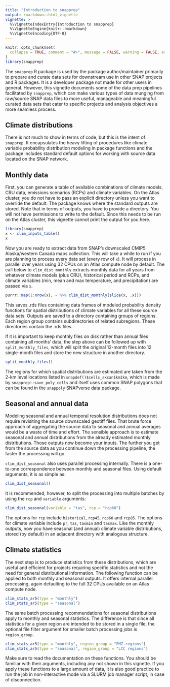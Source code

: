 ```yaml
---
title: "Introduction to snapprep"
output: rmarkdown::html_vignette
vignette: >
  %\VignetteIndexEntry{Introduction to snapprep}
  %\VignetteEngine{knitr::rmarkdown}
  %\VignetteEncoding{UTF-8}
---
```


```r
knitr::opts_chunk$set(
  collapse = TRUE, comment = "#>", message = FALSE, warning = FALSE, error = FALSE, tidy = TRUE
)
library(snapprep)
```

The `snapprep` R package is used by the package author/maintainer primarily to prepare and curate data sets for downstream use in other SNAP projects and R packages. It is a developer package not made for other users in general. However, this vignette documents some of the data prep pipelines facilitated by `snapprep`, which can make various types of data munging from raw/source SNAP data files to more useful, manageable and meaningful curated data sets that cater to specific projects and analysis objectives a more seamless process.

## Climate distributions

There is not much to show in terms of code, but this is the intent of `snapprep`. It encapsulates the heavy lifting of procedures like climate variable probability distribution modeling in package functions and the package includes standard default options for working with source data located on the SNAP network.

## Monthly data

First, you can generate a table of available combinations of climate models, CRU data, emissions scenarios (RCPs) and climate variables.
On the Atlas cluster, you do not have to pass an explicit directory unless you want to override the default.
The package knows where the standard outputs are stored.
Note that in terms of outputs, you have to provide a directory. You will not have permissions to write to the default.
Since this needs to be run on the Atlas cluster, this vignette cannot print the output for you here.

```r
library(snapprep)
x <- clim_inputs_table()
x
```

Now you are ready to extract data from SNAP's downscaled CMIP5 Alaska/western Canada maps collection.
This will take a while to run if you are planning to process every data set (every row of `x`).
It will process in parallel over years using 32 CPUs on an Atlas compute node by default.
The call below to `clim_dist_monthly` extracts monthly data for all years from whatever climate models (plus CRU), 
historical period and RCPs, and climate variables (min, mean and max temperature, and precipitation)
are passed via `x`.

```r
purrr::map(1:nrow(x), ~ %>% clim_dist_monthly(slice(x, .x)))
```

This saves .rds files containing data frames of modeled probability density functions for spatial distributions 
of climate variables for all these source data sets.
Outputs are saved to a directory containing groups of regions. Each region group contains subdirectories of related subregions.
These directories contain the .rds files.

If it is important to keep monthly files on disk rather than annual files containing all months' data, the step above can be followed up with `split_monthly_files`, which will split the original 12-month files into 12 single-month files and store the new structure in another directory.

```r
split_monthly_files()
```

The regions for which spatial distributions are estimated are taken from 
the 2-km level locations listed in `snapdef()$cells_akcan1km2km`, which is made by `snapprep::save_poly_cells` and
itself uses common SNAP polygons that can be found in the `snappoly` SNAPverse data package.

## Seasonal and annual data

Modeling seasonal and annual temporal resolution distributions does not require revisiting the source downscaled geotiff files.
That brute force approach of aggregating the source data to seasonal and annual averages would be a waste of time and effort.
The sensible approach is to estimate seasonal and annual distributions from the already estimated monthly distributions.
Those outputs now become your inputs. The further you get from the source data as you continue down the processing pipeline,
the faster the processing will go. 

`clim_dist_seasonal` also uses parallel processing internally.
There is a one-to-one correspondence between monthly and seasonal files.
Using default arguments, it is as simple as:

```r
clim_dist_seasonal()
```

It is recommended, however, to split the processing into multiple batches by using the `rcp` and `variable` arguments:

```r
clim_dist_seasonal(variable = "tas", rcp = "rcp60")
```

The options for `rcp` include `historical`, `rcp45`, `rcp60` and `rcp85`. The options for climate variable include `pr`, `tas`, `tasmin` and `tasmax`.
Like the monthly outputs, now you have seasonal (and annual) climate variable distributions, stored (by default) in an adjacent directory with analogous structure.

## Climate statistics

The next step is to produce statistics from these distributions, which are useful and efficient for projects requiring specific statistics
and not the need for general distributional information.
The following function can be applied to both monthly and seasonal outputs.
It offers internal parallel processing, again defaulting to the full 32 CPUs available on an Atlas compute node.

```r
clim_stats_ar5(type = "monthly")
clim_stats_ar5(type = "seasonal")
```

The same batch processing recommendations for seasonal distributions apply to monthly and seasonal statistics.
The difference is that since all statistics for a given region are intended to be stored in a single file, the optional file filter argument for smaller batch processing jobs is `region_group`.

```r
clim_stats_ar5(type = "monthly", region_group = "FMZ regions")
clim_stats_ar5(type = "seasonal", region_group = "LCC regions")
```

Make sure to read the documentation on these functions. You should be familiar with their arguments, including any not shown in this vignette.
If you apply these functions to a large amount of data, it is also good practice to run the job in non-interactive mode via a SLURM
job manager script, in case of disconnection.
